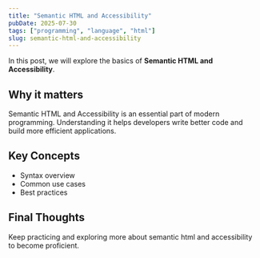 ```yaml
---
title: "Semantic HTML and Accessibility"
pubDate: 2025-07-30
tags: ["programming", "language", "html"]
slug: semantic-html-and-accessibility
---
```


In this post, we will explore the basics of **Semantic HTML and Accessibility**.

## Why it matters

Semantic HTML and Accessibility is an essential part of modern programming. Understanding it helps developers write better code and build more efficient applications.

## Key Concepts

- Syntax overview
- Common use cases
- Best practices

## Final Thoughts

Keep practicing and exploring more about semantic html and accessibility to become proficient.
